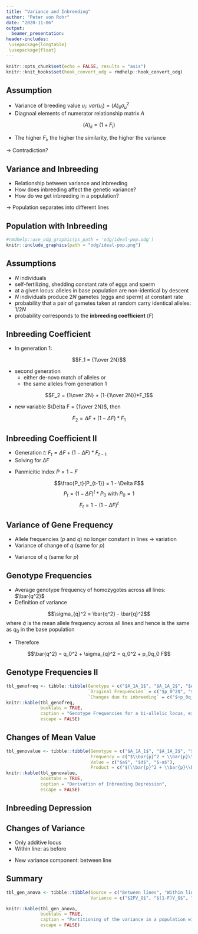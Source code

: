 ```yaml
---
title: "Variance and Inbreeding"
author: "Peter von Rohr"
date: "2020-11-06"
output:
  beamer_presentation:
header-includes:
 \usepackage{longtable}
 \usepackage{float}
---
```


```r
knitr::opts_chunk$set(echo = FALSE, results = "asis")
knitr::knit_hooks$set(hook_convert_odg = rmdhelp::hook_convert_odg)
```


## Assumption

* Variance of breeding value $u_i$: $var(u_i) = (A)_{ii} \sigma_u^2$
* Diagnoal elements of numerator relationship matrix $A$

$$(A)_{ii} = (1+F_i)$$

\begin{tabular}{llp{9cm}}
where  &  &  \\
       &  $F_i$  &  inbreeding coefficient of animal $i$  \\
       &  $\sigma_u^2$  &  genetic additive variance
\end{tabular}

* The higher $F_i$, the higher the similarity, the higher the variance

$\rightarrow$ Contradiction?


## Variance and Inbreeding

* Relationship between variance and inbreeding
* How does inbreeding affect the genetic variance?
* How do we get inbreeding in a population?

$\rightarrow$ Population separates into different lines

## Population with Inbreeding

```r
#rmdhelp::use_odg_graphic(ps_path = 'odg/ideal-pop.odg')
knitr::include_graphics(path = "odg/ideal-pop.png")
```
 

## Assumptions 

* $N$ individuals
* self-fertilizing, shedding constant rate of eggs and sperm
* at a given locus: alleles in base population are non-identical by descent
* $N$ individuals produce $2N$ gametes (eggs and sperm) at constant rate
* probability that a pair of gametes taken at random carry identical alleles: $1/2N$
* probability corresponds to the **inbreeding coefficient** ($F$)


## Inbreeding Coefficient

* In generation 1:

$$F_1 = {1\over 2N}$$

* second generation
    + either de-novo match of alleles or
    + the same alleles from generation 1
    
$$F_2 = {1\over 2N} + (1-{1\over 2N})*F_1$$

* new variable $\Delta F = {1\over 2N}$, then

$$F_2 = \Delta F  + (1-\Delta F) * F_1$$


## Inbreeding Coefficient II

* Generation $t$: $F_t = \Delta F  + (1-\Delta F) * F_{t-1}$
* Solving for $\Delta F$

\begin{equation}
\Delta F = \frac{F_t - F_{t-1}}{1-F_{t-1}} \notag
\end{equation}

* Panmicitic Index $P = 1-F$

$$\frac{P_t}{P_{t-1}} = 1 - \Delta F$$
$$P_t = (1 - \Delta F)^t * P_0 \text{ with } P_0 = 1$$
$$F_t = 1 - (1 - \Delta F)^t$$


## Variance of Gene Frequency

* Allele frequencies ($p$ and $q$) no longer constant in lines $\rightarrow$ variation
* Variance of change of $q$ (same for $p$)

\begin{equation}
\sigma_{\Delta q}^2 = \frac{p_0q_0}{2N} = p_0q_0 \Delta F \notag
\end{equation}

* Variance of $q$ (same for $p$)

\begin{equation}
\sigma_{q}^2 = p_0q_0  F \notag
\end{equation}


## Genotype Frequencies

* Average genotype frequency of homozygotes across all lines: $\bar{q^2}$
* Definition of variance

$$\sigma_{q}^2 = \bar{q^2} - \bar{q}^2$$
where $\bar{q}$ is the mean allele frequency across all lines and hence is the same as $q_0$ in the base population

* Therefore 

$$\bar{q^2} =  q_0^2 + \sigma_{q}^2 = q_0^2 + p_0q_0  F$$

## Genotype Frequencies II

```r
tbl_genofreq <- tibble::tibble(Genotype = c("$A_1A_1$", "$A_1A_2$", "$A_2A_2$"),
                               `Original Frequencies` = c("$p_0^2$", "$2p_0q_0$", "$q_0^2$"),
                               `Changes due to inbreeding` = c("$+p_0q_0 F$", "$-2p_0q_0 F$", "$+p_0q_0 F$"))
knitr::kable(tbl_genofreq,
             booktabs = TRUE, 
             caption = "Genotype Frequencies for a bi-allelic locus, expressed in terms of inbreeding coefficient $F$",
             escape = FALSE)  
```


## Changes of Mean Value

```r
tbl_genovalue <- tibble::tibble(Genotype = c("$A_1A_1$", "$A_1A_2$", "$A_2A_2$"),
                                Frequency = c("$\\bar{p}^2 + \\bar{p}\\bar{q}F$", "$2\\bar{p}\\bar{q} - 2\\bar{p}\\bar{q}F$","$\\bar{q}^2 + \\bar{p}\\bar{q}F$"),
                                Value = c("$a$", "$d$", "$-a$"),
                                Product = c("$(\\bar{p}^2 + \\bar{p}\\bar{q}F)a$","$(2\\bar{p}\\bar{q} - 2\\bar{p}\\bar{q}F)d$","$-(\\bar{q}^2 + \\bar{p}\\bar{q}F)a$"))
knitr::kable(tbl_genovalue,
             booktabs = TRUE, 
             caption = "Derivation of Inbreeding Depression",
             escape = FALSE) 
```


## Inbreeding Depression

\begin{align}
M_F &= (\bar{p}^2 + \bar{p}\bar{q}F)a + (2\bar{p}\bar{q} - 2\bar{p}\bar{q}F)d - (\bar{q}^2 + \bar{p}\bar{q}F)a \notag \\
    &= a(\bar{p} - \bar{q}) + 2d\bar{p}\bar{q} - 2d\bar{p}\bar{q}F \notag \\
    &= a(\bar{p} - \bar{q}) + 2d\bar{p}\bar{q}(1-F) \notag \\
    &= M_0 - 2d\bar{p}\bar{q}F \notag
\end{align}


## Changes of Variance

* Only additive locus
* Within line: as before

\begin{align}
V_{\bar{G}}  &=  2(\bar{pq})a^2 \notag \\
             &=  2p_0q_0(1-F) \notag \\
             &=  V_G(1-F) \notag
\end{align}

* New variance component: between line

\begin{equation}
var(M) = \sigma_M^2 =  4a^2 \sigma_q^2 = 4a^2p_0q_0F = 2FV_G \notag
\end{equation}


## Summary

```r
tbl_gen_anova <- tibble::tibble(Source = c("Between lines", "Within lines","Total"),
                                Variance = c("$2FV_G$", "$(1-F)V_G$", "$(1+F)V_G$"))

knitr::kable(tbl_gen_anova,
             booktabs = TRUE, 
             caption = "Partitioning of the variance in a population with inbreeding coefficient F",
             escape = FALSE) 
```



